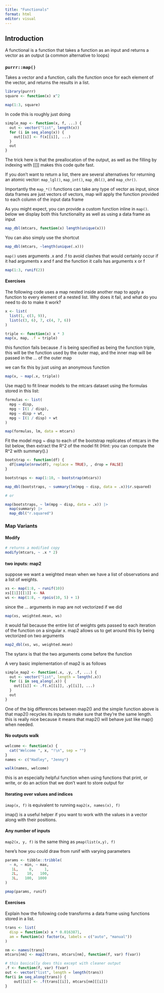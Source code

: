 ```yaml
---
title: "Functionals"
format: html
editor: visual
---
```


## Introduction

A functional is a function that takes a function as an input and returns a vector as an output (a common alternative to loops)

### `purrr::map()`

Takes a vector and a function, calls the function once for each element of the vector, and returns the results in a list.

```r
library(purrr)
square <- function(x) x^2

map(1:3, square)
```

In code this is roughly just doing

```r
simple_map <- function(x, f, ...) {
  out <- vector("list", length(x))
  for (i in seq_along(x)) {
    out[[i]] <- f(x[[i]], ...)
  }
  out
}
```

The trick here is that the preallocation of the output, as well as the filling by indexing with \[\[\]\] makes this code quite fast.

If you don't want to return a list, there are several alternatives for returning an atomic vector: `map_lgl()`, `map_int()`, `map_dbl()`, and `map_chr()`.

Importantly the `map_*()` functions can take any type of vector as input, since data frames are just vectors of vectors, map will apply the function provided to each column of the input data frame

As you might expect, you can provide a custom function inline in `map()`. below we display both this functionality as well as using a data frame as input

```r
map_dbl(mtcars, function(x) length(unique(x)))
```

You can also simply use the shortcut

```r
map_dbl(mtcars, ~length(unique(.x)))
```
`map()` uses arguments .x and .f to avoid clashes that would certainly occur if it had arguments x and f and the function it calls has arguments x or f

```r
map(1:3, runif(2))
```

#### Exercises

The following code uses a map nested inside another map to apply a function to every element of a nested list. Why does it fail, and what do you need to do to make it work?

```r
x <- list(
  list(1, c(3, 9)),
  list(c(3, 6), 7, c(4, 7, 6))
)

triple <- function(x) x * 3
map(x, map, .f = triple)

```

this function fails because .f is being specified as being the function triple, this will be the function used by the outer map, and the inner map will be passed in the ... of the outer map

we can fix this by just using an anonymous function

```r
map(x, ~ map(.x, triple))
```



Use map() to fit linear models to the mtcars dataset using the formulas stored in this list:

```r
formulas <- list(
  mpg ~ disp,
  mpg ~ I(1 / disp),
  mpg ~ disp + wt,
  mpg ~ I(1 / disp) + wt
)

map(formulas, lm, data = mtcars)
```



Fit the model mpg ~ disp to each of the bootstrap replicates of mtcars in the list below, then extract the R^2 of the model fit (Hint: you can compute the R^2 with summary().)

```r
bootstrap <- function(df) {
  df[sample(nrow(df), replace = TRUE), , drop = FALSE]
}

bootstraps <- map(1:10, ~ bootstrap(mtcars))

map_dbl(bootstraps, ~ summary(lm(mpg ~ disp, data = .x))$r.squared)

# or

map(bootstraps, ~ lm(mpg ~ disp, data = .x)) |>
  map(summary) |>
  map_dbl("r.squared")
```

### Map Variants

#### Modify

```r
# returns a modified copy
modify(mtcars, ~ .x * 2)
```


#### two inputs: map2

suppose we want a weighted mean when we have a list of observations and a list of weights.

```r
xs <- map(1:8, ~ runif(10))
xs[[1]][[1]] <- NA
ws <- map(1:8, ~ rpois(10, 5) + 1)
```

since the ... arguments in map are not vectorized if we did

```r
map(xs, weighted.mean, ws)
```

it would fail because the entire list of weights gets passed to each iteration of the function on a singular x. map2 allows us to get around this by being vectorized on two arguments

```r
map2_dbl(xs, ws, weighted.mean)
```


The sytanx is that the two arguments come before the function


A very basic implementation of map2 is as follows

```r
simple_map2 <- function(.x, .y, .f, ...) {
  out <- vector("list", length = length(.x))
  for (i in seq_along(.x)) {
    out[[i]] <- .f(.x[[i]], .y[[i]], ...)
  }
  out
}
```


One of the big differences between map2() and the simple function above is that map2() recycles its inputs to make sure that they’re the same length. this is really nice because it means that map2() will behave just like map() when needed.


#### No outputs walk

```r
welcome <- function(x) {
  cat("Welcome ", x, "!\n", sep = "")
}
names <- c("Hadley", "Jenny")
```

```r
walk(names, welcome)
```

this is an especially helpful function when using functions that print, or write, or do an action that we don't want to store output for

#### Iterating over values and indices

`imap(x, f)` is equivalent to running `map2(x, names(x), f)`

imap() is a useful helper if you want to work with the values in a vector along with their positions.


#### Any number of inputs

`map2(x, y, f)` is the same thing as `pmap(list(x,y), f)`

here's how you could draw from runif with varying parameters

```r
params <- tibble::tribble(
  ~ n, ~ min, ~ max,
   1L,     0,     1,
   2L,    10,   100,
   3L,   100,  1000
)

pmap(params, runif)
```


#### Exercises

Explain how the following code transforms a data frame using functions stored in a list.

```r
trans <- list(
  disp = function(x) x * 0.0163871,
  am = function(x) factor(x, labels = c("auto", "manual"))
)

nm <- names(trans)
mtcars[nm] <- map2(trans, mtcars[nm], function(f, var) f(var))

# this basically does this except with cleaner output
.f <- function(f, var) f(var)
out <- vector("list", length = length(trans))
for(i in seq_along(trans)) {
    out[[i]] <- .f(trans[[i]], mtcars[nm][[i]])
}
```

